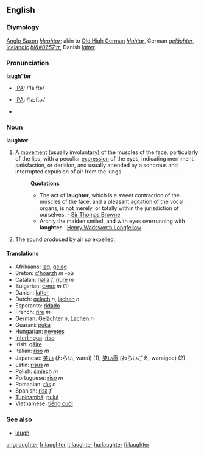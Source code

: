 ==English==

===Etymology===
[[Anglo Saxon]] ''[[hleahtor]]''; akin to [[Old High German]] ''[[hlahtar]]'', German ''[[gelächter]]'', [[Icelandic]] ''[[hl&#0257;tr]]'', Danish ''[[latter]]''.

===Pronunciation===
'''laugh"ter'''
*{{UK}} [[w:IPA|IPA]]: /'laːftə/
*{{US}} [[w:IPA|IPA]]: /ˈlæftɚ/
*{{audio|en-us-laughter.ogg|Audio (US)}}

===Noun===
'''laughter'''

#A [[movement]] (usually involuntary) of the muscles of the face, particularly of the lips, with a peculiar [[expression]] of the eyes, indicating merriment, satisfaction, or derision, and usually attended by a sonorous and interrupted expulsion of air from the lungs.
#:'''Quotations'''
#:*The act of '''laughter''', which is a sweet contraction of the muscles of the face, and a pleasant agitation of the vocal organs, is not merely, or totally within the jurisdiction of ourselves. - [http://en.wikipedia.org/wiki/Sir_Thomas_Browne Sir Thomas Browne]
#:*Archly the maiden smiled, and with eyes overrunning with '''laughter''' - [http://en2.wikipedia.org/wiki/Henry_Wadsworth_Longfellow Henry Wadsworth Longfellow]
# The sound produced by air so expelled.

====Translations====
*Afrikaans: [[lag]], [[gelag]]
*Breton: [[c'hoarzh]] ''m'' -où
*Catalan: [[rialla]] ''f'', [[riure]] ''m''
*Bulgarian: [[смях]] ''m'' (1)
*Danish: [[latter]]
*Dutch: [[gelach]] ''n'', [[lachen]] ''n''
*Esperanto: [[ridado]]
*French: [[rire]] ''m''
*German: [[Gelächter]] ''n'', [[Lachen]] ''n''
*Guaraní: [[puka]]
*Hungarian: [[nevetés]]
*[[Interlingua]]: [[riso]]
*Irish: [[gáire]]
*Italian: [[riso]] ''m''
*Japanese: [[笑い]] (わらい, warai) (1), [[笑い声]] (わらいごえ, waraigoe) (2)
*Latin: [[risus]] ''m''
*Polish: [[śmiech]] ''m''
*Portuguese: [[riso]] ''m''
*Romanian: [[râs]] ''n''
*Spanish: [[risa]] ''f''
*[[Tupinambá]]: [[puká]]
*Vietnamese: [[tiếng cười]]

===See also===
*[[laugh]]

[[ang:laughter]]
[[fr:laughter]]
[[it:laughter]]
[[hu:laughter]]
[[fi:laughter]]